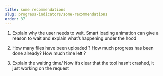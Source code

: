 ```yaml
---
title: some recommendations
slug: progress-indicators/some-recommendations
order: 37
---
```


<SlideTemplate title="Some recommendations">

1. Explain why the user needs to wait. Smart loading animation can give a reason to wait and explain what’s happening under the hood

2. How many files have been uploaded ? How much progress has been done already? How much time left ?

3. Explain the waiting time/ Now it’s clear that the tool hasn’t crashed, it just working on the request

</SlideTemplate>

